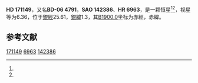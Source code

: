 {{Starbox begin
| name = HD 171149
}}
{{Starbox observe
| epoch = [[J2000.0|J2000.0]]
| constell = {{星座名待查}}<ref name=SIMBAD>{{cite web
 | url=http://simbad.u-strasbg.fr/simbad/sim-id?Ident=HR+6963
 | title =Pulsating variable Star
 | publisher=Centre de Données astronomiques de Strasbourg
 | work=SIMBAD
 | accessdate=2012-07-13}}</ref><ref name=DATA>{{cite web
 | url=http://vizier.u-strasbg.fr/viz-bin/VizieR-5?-out.add=.&-source=5050&-corr=PK=HR&-out.max=9999&HR=6963
 | title=VizieR Detailed Page
 | accessdate=2012-07-13
 | archive-date=2016-03-05
 | archive-url=https://web.archive.org/web/20160305200203/http://vizier.u-strasbg.fr/viz-bin/VizieR-5?-out.add=.&-source=5050&-corr=PK=HR&-out.max=9999&HR=6963
 | dead-url=no
 }}</ref>
| 星官 = 
| ra = {{RA|18|33|22.9}}<ref name=SIMBAD /><ref name=DATA />
| dec = {{DEC|-5|54|41}}<ref name=SIMBAD /><ref name=DATA />
| appmag_v = 6.36<ref name=SIMBAD /><ref name=DATA />
}}
{{Starbox character
| class = A0Vn<ref name=SIMBAD /><ref name=DATA />
| b-v = 0.02<ref name=SIMBAD /><ref name=DATA />
| u-b = -0.04<ref name=SIMBAD /><ref name=DATA />
| r-i = <ref name=SIMBAD /><ref name=DATA />
| variable = 
}}
{{Starbox astrometry
| radial_v = -0.04
| prop_mo_ra = -24
| parallax = 
| p_error = 
}}
{{Starbox catalog
| names =BD-06 4791，[[SAO星表|SAO]] 142386，[[HD星表|HD]] 171149，[[HR星表|HR]] 6963}}
{{Starbox reference |Simbad=HR+6963}}
{{Starbox end}}

'''HD 171149'''，又名'''BD-06 4791'''，'''SAO 142386'''、'''HR 6963'''，是一颗恒星<ref name=SIMBAD /><ref name=DATA />，视星等为6.36，位于[[銀道座標系|銀經]]25.61，[[銀道座標系|銀緯]]1.3，其[[B1900.0|B1900.0]]坐标为赤經{{RA|18|28|1.6}}，赤緯{{DEC|-5|1.3|7}}。

== 参考文献 ==
{{reflist}}

{{star-stub}}

[[Category:HD和HDE天體|171149]]
[[Category:HR天體|6963]]
[[Category:SAO天體|142386]]